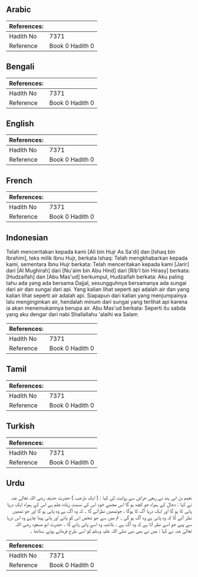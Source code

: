 ## Arabic


<div dir="rtl" lang="ar" style={{fontSize:'larger',backgroundColor:'#f8f9fa',padding:20}}>

</div>
<div style={{backgroundColor:'#f8f9fa',padding:20, marginBottom: 10}}><table> <thead> <tr> <th>References:</th> <th></th> </tr> </thead> <tbody><tr><td>Hadith No</td><td>7371</td></tr><tr><td>Reference</td><td>Book 0 Hadith 0</td></tr></tbody></table></div>

## Bengali


<div dir="ltr" lang="bn" style={{fontSize:'larger',backgroundColor:'#f8f9fa',padding:20}}>

</div>
<div style={{backgroundColor:'#f8f9fa',padding:20, marginBottom: 10}}><table> <thead> <tr> <th>References:</th> <th></th> </tr> </thead> <tbody><tr><td>Hadith No</td><td>7371</td></tr><tr><td>Reference</td><td>Book 0 Hadith 0</td></tr></tbody></table></div>

## English


<div dir="ltr" lang="en" style={{fontSize:'larger',backgroundColor:'#f8f9fa',padding:20}}>

</div>
<div style={{backgroundColor:'#f8f9fa',padding:20, marginBottom: 10}}><table> <thead> <tr> <th>References:</th> <th></th> </tr> </thead> <tbody><tr><td>Hadith No</td><td>7371</td></tr><tr><td>Reference</td><td>Book 0 Hadith 0</td></tr></tbody></table></div>

## French


<div dir="ltr" lang="fr" style={{fontSize:'larger',backgroundColor:'#f8f9fa',padding:20}}>

</div>
<div style={{backgroundColor:'#f8f9fa',padding:20, marginBottom: 10}}><table> <thead> <tr> <th>References:</th> <th></th> </tr> </thead> <tbody><tr><td>Hadith No</td><td>7371</td></tr><tr><td>Reference</td><td>Book 0 Hadith 0</td></tr></tbody></table></div>

## Indonesian


<div dir="ltr" lang="id" style={{fontSize:'larger',backgroundColor:'#f8f9fa',padding:20}}>
Telah menceritakan kepada kami [Ali bin Hujr As Sa'di] dan [Ishaq bin Ibrahim], teks milik Ibnu Hujr, berkata Ishaq: Telah mengkhabarkan kepada kami, sementara Ibnu Hujr berkata: Telah menceritakan kepada kami [Jarir] dari [Al Mughirah] dari [Nu'aim bin Abu Hind] dari [Rib'I bin Hirasy] berkata: [Hudzaifah] dan [Abu Mas'ud] berkumpul, Hudzaifah berkata: Aku paling tahu ada yang ada bersama Dajjal, sesungguhnya bersamanya ada sungai dari air dan sungai dari api. Yang kalian lihat seperti api adalah air dan yang kalian lihat seperti air adalah api. Siapapun dari kalian yang menjumpainya lalu menginginkan air, hendalah minum dari sungai yang terlihat api karena ia akan menemukannya berupa air. Abu Mas'ud berkata: Seperti itu sabda yang aku dengar dari nabi Shallallahu 'alaihi wa Salam
</div>
<div style={{backgroundColor:'#f8f9fa',padding:20, marginBottom: 10}}><table> <thead> <tr> <th>References:</th> <th></th> </tr> </thead> <tbody><tr><td>Hadith No</td><td>7371</td></tr><tr><td>Reference</td><td>Book 0 Hadith 0</td></tr></tbody></table></div>

## Tamil


<div dir="ltr" lang="ta" style={{fontSize:'larger',backgroundColor:'#f8f9fa',padding:20}}>

</div>
<div style={{backgroundColor:'#f8f9fa',padding:20, marginBottom: 10}}><table> <thead> <tr> <th>References:</th> <th></th> </tr> </thead> <tbody><tr><td>Hadith No</td><td>7371</td></tr><tr><td>Reference</td><td>Book 0 Hadith 0</td></tr></tbody></table></div>

## Turkish


<div dir="ltr" lang="tr" style={{fontSize:'larger',backgroundColor:'#f8f9fa',padding:20}}>

</div>
<div style={{backgroundColor:'#f8f9fa',padding:20, marginBottom: 10}}><table> <thead> <tr> <th>References:</th> <th></th> </tr> </thead> <tbody><tr><td>Hadith No</td><td>7371</td></tr><tr><td>Reference</td><td>Book 0 Hadith 0</td></tr></tbody></table></div>

## Urdu


<div dir="rtl" lang="ur" style={{fontSize:'larger',backgroundColor:'#f8f9fa',padding:20}}>
نعیم بن ابی ہند نے ربعی حراش سے روایت کی کہا : ( ایک بارجب ) حضرت حذیفہ رضی اللہ تعالیٰ عنہ نے کہا : دجال کے ہمراہ جو کچھ ہو گا اس مجھے خود اس کی نسبت زیادہ علم ہے اس کے ہمراہ ایک دریا پانی کا ہو گا اور ایک دریا آگ کا ہوگا ، جوتمھیں نظرآئے گا ۔ کہ وہ آگ ہے وہ پانی ہو گا اور جو تمھیں نظر آئے گا کہ وہ پانی ہے وہ آگ ہو گی ۔ تم میں سے جو شخص اس کو پائے اور پانی پینا چاہے وہ اس دریا سے پیے جو اسے نظر آتا ہے کہ وہ آگ ہے ۔ بلاشبہ وہ اسے پانی پائے گا ۔ حضرت ابو مسعود رضی اللہ تعالیٰ عنہ نے کہا : میں نے بھی نبی صلی اللہ علیہ وسلم کو اسی طرح فرماتے ہوئے سناتھا ۔
</div>
<div style={{backgroundColor:'#f8f9fa',padding:20, marginBottom: 10}}><table> <thead> <tr> <th>References:</th> <th></th> </tr> </thead> <tbody><tr><td>Hadith No</td><td>7371</td></tr><tr><td>Reference</td><td>Book 0 Hadith 0</td></tr></tbody></table></div>